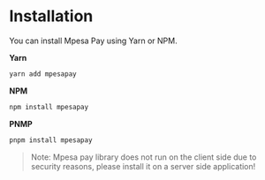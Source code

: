 # Installation

You can install Mpesa Pay using Yarn or NPM.

**Yarn**

```bash
yarn add mpesapay
```

**NPM**

```bash
npm install mpesapay
```

**PNMP**

```bash
pnpm install mpesapay
```

> Note: Mpesa pay library does not run on the client side due to security reasons, please install it on a server side application!